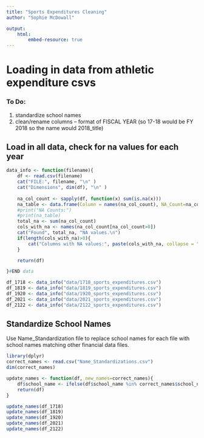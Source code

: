 ```yaml
---
title: "Sports Expenditures Cleaning"
author: "Sophie McDowall"

output: 
    html:
        embed-resource: true
---
```


# Loading in data from athletic expenditure csvs 
### To Do:
1. standardize school names
2. clean/rename columns -- format of FISCAL YEAR (so 17-18 would be FY 2018 so the name would 2018_title)

## Load in all data, check for na values for each year

```r

data_info <- function(filename){
    df <- read.csv(filename)
    cat("FILE:", filename, "\n" )
    cat("Dimensions", dim(df), "\n" )
    
    na_col_count <- sapply(df, function(x) sum(is.na(x)))
    na_table <- data.frame(Column = names(na_col_count), NA_Count=na_col_count)
    #print("NA Counts:")
    #print(na_table) 
    total_na <- sum(na_col_count)
    cols_with_na <- names(na_col_count[na_col_count>0])
    cat("Found", total_na, "NA values.\n")
    if(length(cols_with_na)>0){
        cat("Columns with NA values:", paste(cols_with_na, collapse = ", "), "\n")
    }

    return(df)

}#END data

df_1718 <- data_info("data/1718_sports_expenditures.csv")
df_1819 <- data_info("data/1819_sports_expenditures.csv")
df_1920 <- data_info("data/1920_sports_expenditures.csv")
df_2021 <- data_info("data/2021_sports_expenditures.csv")
df_2122 <- data_info("data/2122_sports_expenditures.csv")


```

## Standardize School Names
Use Name_Standardization file to replace school names for each file with school names matching other financial data files.  

```r
library(dplyr)
correct_names <- read.csv("Name_Standardizations.csv")
dim(correct_names)

update_names <- function(df, new_names=correct_names){
    df$school_name <- ifelse(df$school_name %in% correct_names$school_name, correct_names$financial_name[match(df$school_name, correct_names$school_name)], df$school_name)
    return(df)
}

update_names(df_1718)
update_names(df_1819)
update_names(df_1920)
update_names(df_2021)
update_names(df_2122)


```